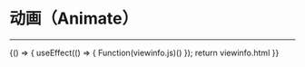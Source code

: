 
# 动画（Animate）
***
<Meta title="基础控件/动画(Animate)" />

<Canvas>
    <Story name="动画(Animate)" height="150px" parameters={{ docs: { source: { code:`${viewinfo.html}` }}}}>
    {() => {
        useEffect(() => {
            Function(viewinfo.js)()
        });
        return viewinfo.html
    }}  
    </Story>
</Canvas>